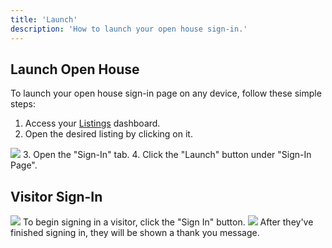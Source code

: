 ```yaml
---
title: 'Launch'
description: 'How to launch your open house sign-in.'
---
```


## Launch Open House

To launch your open house sign-in page on any device, follow these simple steps:
1. Access your [Listings](https://listingopen.com/listings) dashboard.
2. Open the desired listing by clicking on it.
<img src="https://listingopen-photos.s3.us-east-2.amazonaws.com/guides/launch_oh_1.gif" />
3. Open the "Sign-In" tab.
4. Click the "Launch" button under "Sign-In Page".

## Visitor Sign-In

<img src="https://listingopen-photos.s3.us-east-2.amazonaws.com/guides/launch_oh_2.gif" />
To begin signing in a visitor, click the "Sign In" button.

<img src="https://listingopen-photos.s3.us-east-2.amazonaws.com/guides/launch_oh_3.gif" />
After they've finished signing in, they will be shown a thank you message.
